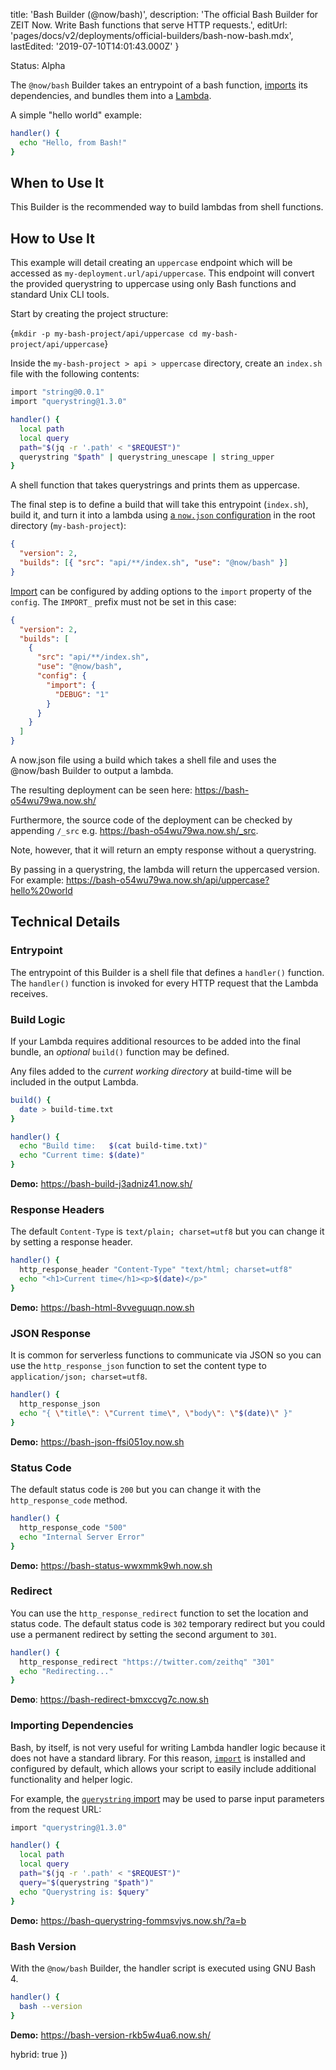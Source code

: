 
  title: 'Bash Builder (@now/bash)',
  description:
    'The official Bash Builder for ZEIT Now. Write Bash functions that serve HTTP requests.',
  editUrl: 'pages/docs/v2/deployments/official-builders/bash-now-bash.mdx',
  lastEdited: '2019-07-10T14:01:43.000Z'
}

<Tag>Status: Alpha</Tag>

The `@now/bash` Builder takes an entrypoint of a bash function, [imports](https://import.pw) its dependencies, and bundles them into a [Lambda](/docs/v2/deployments/concepts/lambdas).

A simple "hello world" example:

```bash
handler() {
  echo "Hello, from Bash!"
}
```

## When to Use It

This Builder is the recommended way to build lambdas from shell functions.

## How to Use It

This example will detail creating an `uppercase` endpoint which will be accessed as `my-deployment.url/api/uppercase`. This endpoint will convert the provided querystring to uppercase using only Bash functions and standard Unix CLI tools.

Start by creating the project structure:

<TerminalInput>{`mkdir -p my-bash-project/api/uppercase
cd my-bash-project/api/uppercase`}</TerminalInput>

Inside the `my-bash-project > api > uppercase` directory, create an `index.sh` file with the following contents:

```bash
import "string@0.0.1"
import "querystring@1.3.0"

handler() {
  local path
  local query
  path="$(jq -r '.path' < "$REQUEST")"
  querystring "$path" | querystring_unescape | string_upper
}
```

<Caption>
  A shell function that takes querystrings and prints them as uppercase.
</Caption>

The final step is to define a build that will take this entrypoint (`index.sh`), build it, and turn it into a lambda using [a `now.json` configuration](/docs/v2/deployments/configuration) in the root directory (`my-bash-project`):

```json
{
  "version": 2,
  "builds": [{ "src": "api/**/index.sh", "use": "@now/bash" }]
}
```

[Import](https://import.pw) can be configured by adding options to the `import` property of the `config`. The `IMPORT_` prefix must not be set in this case:

```json
{
  "version": 2,
  "builds": [
    {
      "src": "api/**/index.sh",
      "use": "@now/bash",
      "config": {
        "import": {
          "DEBUG": "1"
        }
      }
    }
  ]
}
```

<Caption>
  A <InlineCode>now.json</InlineCode> file using a build which takes a shell
  file and uses the <InlineCode>@now/bash</InlineCode> Builder to output a
  lambda.
</Caption>

The resulting deployment can be seen here: <https://bash-o54wu79wa.now.sh/>

Furthermore, the source code of the deployment can be checked by appending `/_src` e.g. <https://bash-o54wu79wa.now.sh/_src>.

Note, however, that it will return an empty response without a querystring.

By passing in a querystring, the lambda will return the uppercased version.
For example: <https://bash-o54wu79wa.now.sh/api/uppercase?hello%20world>

## Technical Details

### Entrypoint

The entrypoint of this Builder is a shell file that defines a `handler()` function.
The `handler()` function is invoked for every HTTP request that the Lambda receives.

### Build Logic

If your Lambda requires additional resources to be added into the final bundle,
an _optional_ `build()` function may be defined.

Any files added to the _current working directory_ at build-time will be included
in the output Lambda.

```bash
build() {
  date > build-time.txt
}

handler() {
  echo "Build time:   $(cat build-time.txt)"
  echo "Current time: $(date)"
}
```

**Demo:** <https://bash-build-j3adniz41.now.sh/>

### Response Headers

The default `Content-Type` is `text/plain; charset=utf8` but you can change it by setting a response header.

```bash
handler() {
  http_response_header "Content-Type" "text/html; charset=utf8"
  echo "<h1>Current time</h1><p>$(date)</p>"
}
```

**Demo:** <https://bash-html-8vveguuqn.now.sh>

### JSON Response

It is common for serverless functions to communicate via JSON so you can use the `http_response_json` function to set the content type to `application/json; charset=utf8`.

```bash
handler() {
  http_response_json
  echo "{ \"title\": \"Current time\", \"body\": \"$(date)\" }"
}
```

**Demo:** <https://bash-json-ffsi051oy.now.sh>

### Status Code

The default status code is `200` but you can change it with the `http_response_code` method.

```bash
handler() {
  http_response_code "500"
  echo "Internal Server Error"
}
```

**Demo:** <https://bash-status-wwxmmk9wh.now.sh>

### Redirect

You can use the `http_response_redirect` function to set the location and status code. The default status code is `302` temporary redirect but you could use a permanent redirect by setting the second argument to `301`.

```bash
handler() {
  http_response_redirect "https://twitter.com/zeithq" "301"
  echo "Redirecting..."
}
```

**Demo**: <https://bash-redirect-bmxccvg7c.now.sh>

### Importing Dependencies

Bash, by itself, is not very useful for writing Lambda handler logic because it
does not have a standard library. For this reason, [`import`](https://import.pw)
is installed and configured by default, which allows your script to easily include
additional functionality and helper logic.

For example, the [`querystring` import](https://import.pw/querystring) may be
used to parse input parameters from the request URL:

```bash
import "querystring@1.3.0"

handler() {
  local path
  local query
  path="$(jq -r '.path' < "$REQUEST")"
  query="$(querystring "$path")"
  echo "Querystring is: $query"
}
```

**Demo:** <https://bash-querystring-fommsvjvs.now.sh/?a=b>

### Bash Version

With the `@now/bash` Builder, the handler script is executed using GNU Bash 4.

```bash
handler() {
  bash --version
}
```

**Demo:** <https://bash-version-rkb5w4ua6.now.sh/>

  hybrid: true
})
